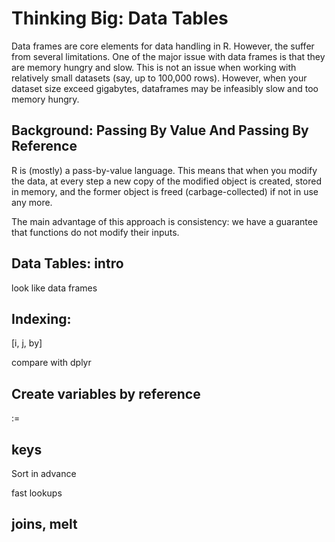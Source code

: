 # Thinking Big: Data Tables {#data-tables}

Data frames are core elements for data handling in R.  However, the
suffer from several limitations.  One of the major issue with data
frames is that they are memory hungry and slow.  This is not an issue
when working with relatively small datasets (say, up to 100,000
rows).  However, when your dataset size exceed gigabytes, dataframes
may be infeasibly slow and too memory hungry.


## Background: Passing By Value And Passing By Reference

R is (mostly) a pass-by-value language.  This means that when you
modify the data, at every step a new copy of the modified object is
created, stored in memory, and the former object is freed
(carbage-collected) if not in use any more.

The main advantage of this approach is consistency: we have a
guarantee that functions do not modify their inputs.



## Data Tables: intro

look like data frames


## Indexing:

[i, j, by]

compare with dplyr


## Create variables by reference

:=

## keys

Sort in advance

fast lookups


## joins, melt

